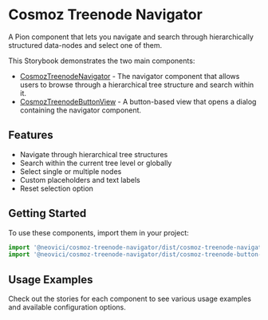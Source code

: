 
<Meta title="Introduction" />

# Cosmoz Treenode Navigator

A Pion component that lets you navigate and search through hierarchically structured data-nodes and select one of them.

This Storybook demonstrates the two main components:

- [CosmozTreenodeNavigator](/story/components-cosmoztreenodenavigator--default) - The navigator component that allows users to browse through a hierarchical tree structure and search within it.
- [CosmozTreenodeButtonView](/story/components-cosmoztreenodebuttonview--default) - A button-based view that opens a dialog containing the navigator component.

## Features

- Navigate through hierarchical tree structures
- Search within the current tree level or globally
- Select single or multiple nodes
- Custom placeholders and text labels
- Reset selection option

## Getting Started

To use these components, import them in your project:

```javascript
import '@neovici/cosmoz-treenode-navigator/dist/cosmoz-treenode-navigator.js';
import '@neovici/cosmoz-treenode-navigator/dist/cosmoz-treenode-button-view.js';
```

## Usage Examples

Check out the stories for each component to see various usage examples and available configuration options.

